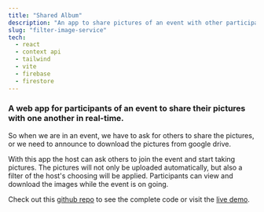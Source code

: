 ```yaml
---
title: "Shared Album"
description: "An app to share pictures of an event with other participants instantly"
slug: "filter-image-service"
tech:
  - react
  - context api
  - tailwind
  - vite
  - firebase
  - firestore
---
```


### A web app for participants of an event to share their pictures with one another in real-time.

So when we are in an event, we have to ask for others to share the pictures, or we need to announce to download the pictures from google drive.

With this app the host can ask others to join the event and start taking pictures. The pictures will not only be uploaded automatically, but also a filter of the host's choosing will be applied.
Participants can view and download the images while the event is on going.

Check out this [github repo](https://github.com/duniandewon/filter-processor) to see the complete code or visit the [live demo](https://sharedalbum.netlify.app/signin).

